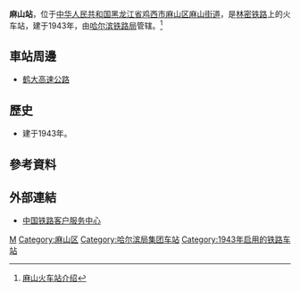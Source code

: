 {{Infobox China railway station
|车站名称 = 麻山站
|图片 = 
|图片介绍 = 
|其他名称 = 
|车站拼音 = Mashan
|英文名称 = Mashan Railway Station
|车站代码 = 61532
|电报码 = MAB
|拼音码 = MSH
|车站位置 = [[黑龙江省|黑龙江省]][[鸡西市|鸡西市]][[麻山区|麻山区]][[麻山街道|麻山街道]]
|归属 = [[哈尔滨铁路局|哈尔滨铁路局]]
|线路 = [[林東鐵路|林東鐵路]]（[[林密铁路|林密铁路]]）
|车站等级 = [[三等站_(中铁)|三等站]]
|月台数目 = 
|站台面 = 
|股道数目 = 
|坐标 = 
|网站 = 
}}
'''麻山站'''，位于[[中华人民共和国|中华人民共和国]][[黑龙江省|黑龙江省]][[鸡西市|鸡西市]][[麻山区|麻山区]][[麻山街道|麻山街道]]，是[[林密铁路|林密铁路]]上的火车站，建于1943年，由[[哈尔滨铁路局|哈尔滨铁路局]]管辖。<ref>[http://search.huochepiao.com/huochezhan/jieshao/2138.htm 麻山火车站介绍]</ref>
==車站周邊==
* [[鹤大高速公路|鹤大高速公路]]

==歷史==
* 建于1943年。
==參考資料==
{{reflist}}
==外部連結==
* [http://www.12306.cn/mormhweb/ 中国铁路客户服务中心]{{Wayback|url=http://www.12306.cn/mormhweb/ |date=20180205163941 }}
{{China-rail-stub}}
{{林密铁路}}
{{林東鐵路}}
[[Category:鸡西市铁路车站|M]]
[[Category:麻山区|Category:麻山区]]
[[Category:哈尔滨局集团车站|Category:哈尔滨局集团车站]]
[[Category:1943年启用的铁路车站|Category:1943年启用的铁路车站]]